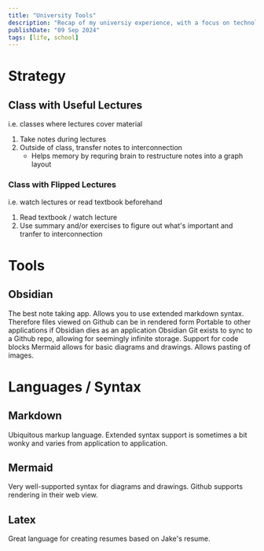 ```yaml
---
title: "University Tools"
description: "Recap of my universiy experience, with a focus on technologies used."
publishDate: "09 Sep 2024"
tags: [life, school]
---
```


# Strategy
## Class with Useful Lectures
i.e. classes where lectures cover material
1. Take notes during lectures
1. Outside of class, transfer notes to interconnection
    - Helps memory by requring brain to restructure notes into a graph layout
### Class with Flipped Lectures
i.e. watch lectures or read textbook beforehand
1. Read textbook / watch lecture
2. Use summary and/or exercises to figure out what's important and tranfer to interconnection

# Tools
## Obsidian
The best note taking app. 
Allows you to use extended markdown syntax.
    Therefore files viewed on Github can be in rendered form
    Portable to other applications if Obsidian dies as an application
Obsidian Git exists to sync to a Github repo, allowing for seemingly infinite storage.
Support for code blocks
    Mermaid allows for basic diagrams and drawings.
Allows pasting of images.

# Languages / Syntax
## Markdown
Ubiquitous markup language.
Extended syntax support is sometimes a bit wonky and varies from application to application.
## Mermaid
Very well-supported syntax for diagrams and drawings.
Github supports rendering in their web view.
## Latex
Great language for creating resumes based on Jake's resume.